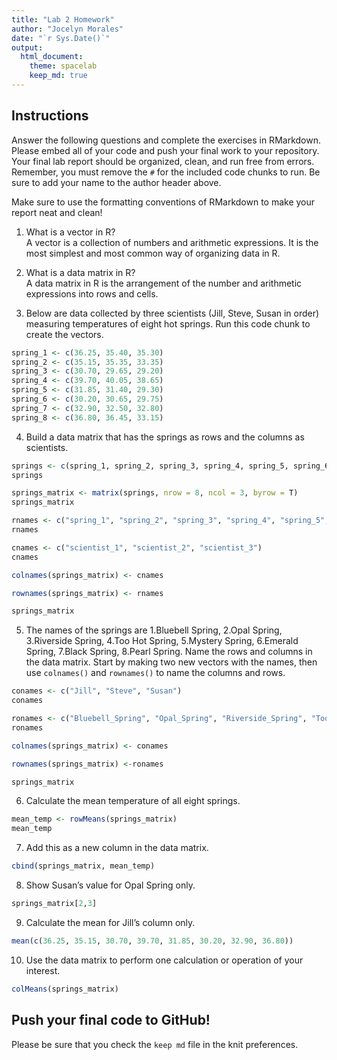 ```yaml
---
title: "Lab 2 Homework"
author: "Jocelyn Morales"
date: "`r Sys.Date()`"
output:
  html_document: 
    theme: spacelab
    keep_md: true
---
```


## Instructions
Answer the following questions and complete the exercises in RMarkdown. Please embed all of your code and push your final work to your repository. Your final lab report should be organized, clean, and run free from errors. Remember, you must remove the `#` for the included code chunks to run. Be sure to add your name to the author header above.  

Make sure to use the formatting conventions of RMarkdown to make your report neat and clean!  

1. What is a vector in R?  
A vector is a collection of numbers and arithmetic expressions. It is the most simplest and most common way of organizing data in R. 

2. What is a data matrix in R?  
A data matrix in R is the arrangement of the number and arithmetic expressions into rows and cells. 

3. Below are data collected by three scientists (Jill, Steve, Susan in order) measuring temperatures of eight hot springs. Run this code chunk to create the vectors.  

```r
spring_1 <- c(36.25, 35.40, 35.30)
spring_2 <- c(35.15, 35.35, 33.35)
spring_3 <- c(30.70, 29.65, 29.20)
spring_4 <- c(39.70, 40.05, 38.65)
spring_5 <- c(31.85, 31.40, 29.30)
spring_6 <- c(30.20, 30.65, 29.75)
spring_7 <- c(32.90, 32.50, 32.80)
spring_8 <- c(36.80, 36.45, 33.15)
```

4. Build a data matrix that has the springs as rows and the columns as scientists.  

```r
springs <- c(spring_1, spring_2, spring_3, spring_4, spring_5, spring_6, spring_7, spring_8)
springs
```

```r
springs_matrix <- matrix(springs, nrow = 8, ncol = 3, byrow = T)
springs_matrix
```
```r
rnames <- c("spring_1", "spring_2", "spring_3", "spring_4", "spring_5", "spring_6", "spring_7", "spring_8")
rnames 
```

```r
cnames <- c("scientist_1", "scientist_2", "scientist_3")
cnames
```

```r
colnames(springs_matrix) <- cnames
```

```r
rownames(springs_matrix) <- rnames
```

```r
springs_matrix
```

5. The names of the springs are 1.Bluebell Spring, 2.Opal Spring, 3.Riverside Spring, 4.Too Hot Spring, 5.Mystery Spring, 6.Emerald Spring, 7.Black Spring, 8.Pearl Spring. Name the rows and columns in the data matrix. Start by making two new vectors with the names, then use `colnames()` and `rownames()` to name the columns and rows.

```r
conames <- c("Jill", "Steve", "Susan")
conames
```

```r
ronames <- c("Bluebell_Spring", "Opal_Spring", "Riverside_Spring", "Too_Hot_Spring", "Mystery_Spring", "Emerald_Spring", "Black_Spring", "Pearl_Spring")
ronames
```

```r
colnames(springs_matrix) <- conames
```

```r
rownames(springs_matrix) <-ronames
```

```r
springs_matrix
```

6. Calculate the mean temperature of all eight springs.

```r
mean_temp <- rowMeans(springs_matrix)
mean_temp
```

7. Add this as a new column in the data matrix.  

```r
cbind(springs_matrix, mean_temp)
```

8. Show Susan's value for Opal Spring only.

```r
springs_matrix[2,3]
```

9. Calculate the mean for Jill's column only.  

```r
mean(c(36.25, 35.15, 30.70, 39.70, 31.85, 30.20, 32.90, 36.80))
```

10. Use the data matrix to perform one calculation or operation of your interest.

```r
colMeans(springs_matrix)
```

## Push your final code to GitHub!
Please be sure that you check the `keep md` file in the knit preferences.  